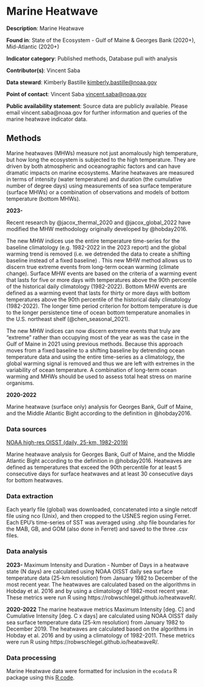 # Marine Heatwave {#heatwave}

**Description**: Marine Heatwave

**Found in**: State of the Ecosystem - Gulf of Maine & Georges Bank (2020+), Mid-Atlantic (2020+)

**Indicator category**: Published methods, Database pull with analysis

**Contributor(s)**: Vincent Saba
  
**Data steward**: Kimberly Bastille <kimberly.bastille@noaa.gov>
  
**Point of contact**: Vincent Saba <vincent.saba@noaa.gov>
  
**Public availability statement**: Source data are publicly available. Please email vincent.saba@noaa.gov for further information and queries of the marine heatwave indicator data.

## Methods

Marine heatwaves (MHWs) measure not just anomalously high temperature, but how long the ecosystem is subjected to the high temperature. They are driven by both atmospheric and oceanographic factors and can have dramatic impacts on marine ecosystems. Marine heatwaves are measured in terms of intensity (water temperature) and duration (the cumulative number of degree days) using measurements of sea surface temperature (surface MHWs) or a combination of observations and models of bottom temperature (bottom MHWs). 

**2023-**

Recent research by @jacox_thermal_2020 and @jacox_global_2022 have modified the MHW methodology originally developed by @hobday2016.  

The new MHW indices use the entire temperature time-series for the baseline climatology (e.g. 1982-2022 in the 2023 report) and the global warming trend is removed (i.e. we detrended the data to create a shifting baseline instead of a fixed baseline) .  This new MHW method allows us to discern true extreme events from long-term ocean warming (climate change).  Surface MHW events are based on the criteria of a warming event that lasts for five or more days with temperatures above the 90th percentile of the historical daily climatology (1982-2022).  Bottom MHW events are defined as a warming event that lasts for thirty or more days with bottom temperatures above the 90th percentile of the historical daily climatology (1982-2022).  The longer time period criterion for bottom temperature is due to the longer persistence time of ocean bottom temperature anomalies in the U.S. northeast shelf (@chen_seasonal_2021).  

The new MHW indices can now discern extreme events that truly are “extreme” rather than occupying most of the year as was the case in the Gulf of Maine in 2021 using previous methods.  Because this approach moves from a fixed baseline to a shifting baseline by detrending ocean temperature data and using the entire time-series as a climatology, the global warming signal is removed and thus we are left with extremes in the variability of ocean temperature.  A combination of long-term ocean warming and MHWs should be used to assess total heat stress on marine organisms.

**2020-2022**

Marine heatwave (surface only) analysis for Georges Bank, Gulf of Maine, and the Middle Atlantic Bight according to the definition in @hobday2016.  

### Data sources

[NOAA high-res OISST (daily, 25-km, 1982-2019)](https://www.esrl.noaa.gov/psd)

Marine heatwave analysis for Georges Bank, Gulf of Maine, and the Middle Atlantic Bight according to the definition in @hobday2016.  Heatwaves are defined as temperatures that exceed the 90th percentile for at least 5 consecutive days for surface heatwaves and at least 30 consecutive days for bottom heatwaves. 


### Data extraction 

Each yearly file (global) was downloaded, concatenated into a single netcdf file using nco (Unix), and then cropped to the USNES region using Ferret.  Each EPU's time-series of SST was averaged using .shp file boundaries for the MAB, GB, and GOM (also done in Ferret) and saved to the three .csv files.

### Data analysis

**2023-** Maximum Intensity and Duration - Number of Days in a heatwave state (N days) are calculated using NOAA OISST daily sea surface temperature data (25-km resolution) from January 1982 to December of the most recent year. The heatwaves are calculated based on the algorithms in Hobday et al. 2016 and by using a climatology of 1982-most recent year.  These metrics were run R using https://robwschlegel.github.io/heatwaveR/.

**2020-2022**
The marine heatwave metrics Maximum Intensity [deg. C] and Cumulative Intensity [deg. C x days] are calculated using NOAA OISST daily sea surface temperature data (25-km resolution) from January 1982 to December 2019.  The heatwaves are calculated based on the algorithms in Hobday et al. 2016 and by using a climatology of 1982-2011.  These metrics were run R using https://robwschlegel.github.io/heatwaveR/.


### Data processing 

Marine Heatwave data were formatted for inclusion in the `ecodata` R package using this [R code](https://github.com/NOAA-EDAB/ecodata/blob/master/data-raw/get_heatwave.R).